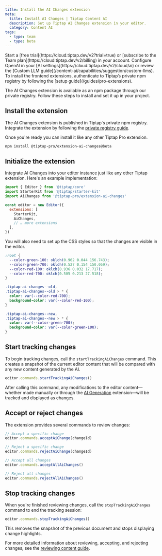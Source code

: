 ```yaml
---
title: Install the AI Changes extension
meta:
  title: Install AI Changes | Tiptap Content AI
  description: Set up Tiptap AI Changes extension in your editor.
  category: Content AI
tags:
  - type: team
  - type: beta
---
```



<Requirements>
    <RequirementItem label="1. Activate trial or subscribe">
        Start a [free trial](https://cloud.tiptap.dev/v2?trial=true) or [subscribe to the Team plan](https://cloud.tiptap.dev/v2/billing) in your account.
    </RequirementItem>
    <RequirementItem label="2. Integrate an AI provider">
        Configure OpenAI in your [AI settings](https://cloud.tiptap.dev/v2/cloud/ai) or review the [Custom LLM guide](/content-ai/capabilities/suggestion/custom-llms).
    </RequirementItem>
    <RequirementItem label="3. Install from private registry">
        To install the frontend extensions, authenticate to Tiptap’s private npm registry by following the [setup guide](/guides/pro-extensions).
    </RequirementItem>
</Requirements>

The AI Changes extension is available as an npm package through our private registry. Follow these steps to install and set it up in your project.

## Install the extension

The AI Changes extension is published in Tiptap's private npm registry. Integrate the extension by following the [private registry guide](/guides/pro-extensions).

Once you're ready you can install it like any other Tiptap Pro extension.

```bash
npm install @tiptap-pro/extension-ai-changes@beta
```

## Initialize the extension

Integrate AI Changes into your editor instance just like any other Tiptap extension. Here's an example implementation:

```js
import { Editor } from '@tiptap/core'
import StarterKit from '@tiptap/starter-kit'
import AiChanges from '@tiptap-pro/extension-ai-changes'

const editor = new Editor({
  extensions: [
    StarterKit,
    AiChanges,
    // … more extensions
  ],
})
```

You will also need to set up the CSS styles so that the changes are visible in the editor.

```css
:root {
  --color-green-100: oklch(0.962 0.044 156.743);
  --color-green-700: oklch(0.527 0.154 150.069);
  --color-red-100: oklch(0.936 0.032 17.717);
  --color-red-700: oklch(0.505 0.213 27.518);
}

.tiptap-ai-changes--old,
.tiptap-ai-changes--old > * {
  color: var(--color-red-700);
  background-color: var(--color-red-100);
}

.tiptap-ai-changes--new,
.tiptap-ai-changes--new > * {
  color: var(--color-green-700);
  background-color: var(--color-green-100);
}
```

## Start tracking changes

To begin tracking changes, call the `startTrackingAiChanges` command. This creates a snapshot of the current editor content that will be compared with any new content generated by the AI.

```ts
editor.commands.startTrackingAiChanges()
```

After calling this command, any modifications to the editor content—whether made manually or through the [AI Generation](/content-ai/capabilities/generation/overview) extension—will be tracked and displayed as changes.

## Accept or reject changes

The extension provides several commands to review changes:

```ts
// Accept a specific change
editor.commands.acceptAiChange(changeId)

// Reject a specific change
editor.commands.rejectAiChange(changeId)

// Accept all changes
editor.commands.acceptAllAiChanges()

// Reject all changes
editor.commands.rejectAllAiChanges()
```

## Stop tracking changes

When you're finished reviewing changes, call the `stopTrackingAiChanges` command to end the tracking session:

```ts
editor.commands.stopTrackingAiChanges()
```

This removes the snapshot of the previous document and stops displaying change highlights.

For more detailed information about reviewing, accepting, and rejecting changes, see the [reviewing content guide](/content-ai/capabilities/changes/features/review-changes).

